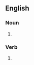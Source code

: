 ==English==

===Noun===
{{head|en|noun form}}

# {{plural of|grapple|lang=en}}

===Verb===
{{head|en|verb form}}

# {{en-third-person singular of|grapple}}